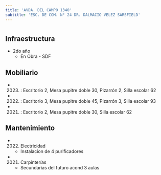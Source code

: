 ```yaml
---
title: 'AVDA. DEL CAMPO 1340'
subtitle: 'ESC. DE COM. N° 24 DR. DALMACIO VELEZ SARSFIELD'
---
```


#
## Infraestructura

* 2do año 
    + En Obra - SDF 


## Mobiliario

*  (2023) : Escritorio 2, Mesa pupitre doble 30, Pizarrón 2, Silla escolar 62 

*  (2022) : Escritorio 3, Mesa pupitre doble 45, Pizarrón 3, Silla escolar 93 

*  (2021) : Escritorio 2, Mesa pupitre doble 30, Silla escolar 62 





## Mantenimiento

*  (2022) Electricidad 
    + Instalacion de 4 purificadores

*  (2021) Carpinterías 
    + Secundarias del futuro acond 3 aulas







